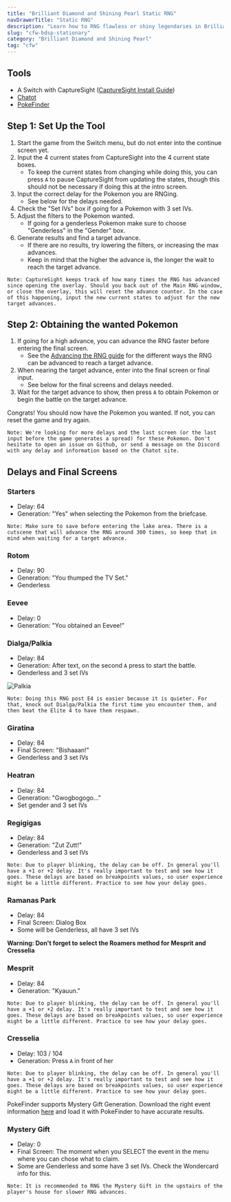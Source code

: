 ```yaml
---
title: "Brilliant Diamond and Shining Pearl Static RNG"
navDrawerTitle: "Static RNG"
description: "Learn how to RNG flawless or shiny legendaries in Brilliant Diamond and Shining Pearl using CFW."
slug: "cfw-bdsp-stationary"
category: "Brilliant Diamond and Shining Pearl"
tag: "cfw"
---
```


## Tools

- A Switch with CaptureSight ([CaptureSight Install Guide](/install-capturesight))
- [Chatot](https://chatot.pokemonrng.com/#/bdsp)
- [PokeFinder](https://github.com/Admiral-Fish/PokeFinder/releases)

## Step 1: Set Up the Tool

1. Start the game from the Switch menu, but do not enter into the continue screen yet.
2. Input the 4 current states from CaptureSight into the 4 current state boxes.
   - To keep the current states from changing while doing this, you can press `A` to pause CaptureSight from updating the states, though this should not be necessary if doing this at the intro screen.
3. Input the correct delay for the Pokemon you are RNGing.
   - See below for the delays needed.
4. Check the "Set IVs" box if going for a Pokemon with 3 set IVs.
5. Adjust the filters to the Pokemon wanted.
   - If going for a genderless Pokemon make sure to choose "Genderless" in the "Gender" box.
6. Generate results and find a target advance.
   - If there are no results, try lowering the filters, or increasing the max advances.
   - Keep in mind that the higher the advance is, the longer the wait to reach the target advance.

```
Note: CaptureSight keeps track of how many times the RNG has advanced since opening the overlay. Should you back out of the Main RNG window, or close the overlay, this will reset the advance counter. In the case of this happening, input the new current states to adjust for the new target advances.
```

## Step 2: Obtaining the wanted Pokemon

1. If going for a high advance, you can advance the RNG faster before entering the final screen.
   - See the [Advancing the RNG guide](/bdsp-advance-rng) for the different ways the RNG can be advanced to reach a target advance.
2. When nearing the target advance, enter into the final screen or final input.
   - See below for the final screens and delays needed.
3. Wait for the target advance to show, then press `A` to obtain Pokemon or begin the battle on the target advance.

Congrats! You should now have the Pokemon you wanted. If not, you can reset the game and try again.

```
Note: We're looking for more delays and the last screen (or the last input before the game generates a spread) for these Pokemon. Don't hesitate to open an issue on Github, or send a message on the Discord with any delay and information based on the Chatot site.
```

## Delays and Final Screens

### Starters

- Delay: 64
- Generation: "Yes" when selecting the Pokemon from the briefcase.

```
Note: Make sure to save before entering the lake area. There is a cutscene that will advance the RNG around 300 times, so keep that in mind when waiting for a target advance.
```

### Rotom

- Delay: 90
- Generation: "You thumped the TV Set."
- Genderless

### Eevee

- Delay: 0
- Generation: "You obtained an Eevee!"

### Dialga/Palkia

- Delay: 84
- Generation: After text, on the second `A` press to start the battle.
- Genderless and 3 set IVs

![Palkia](/images/Brilliant-Diamond-Shining-Pearl/Stationary/palkia.png)

```
Note: Doing this RNG post E4 is easier because it is quieter. For that, knock out Dialga/Palkia the first time you encounter them, and then beat the Elite 4 to have them respawn.
```

### Giratina

- Delay: 84
- Final Screen: "Bishaaan!"
- Genderless and 3 set IVs

### Heatran

- Delay: 84
- Generation: "Gwogbogogo..."
- Set gender and 3 set IVs

### Regigigas

- Delay: 84
- Generation: "Zut Zutt!"
- Genderless and 3 set IVs

```
Note: Due to player blinking, the delay can be off. In general you'll have a +1 or +2 delay. It's really important to test and see how it goes. These delays are based on breakpoints values, so user experience might be a little different. Practice to see how your delay goes.
```

### Ramanas Park

- Delay: 84
- Final Screen: Dialog Box
- Some will be Genderless, all have 3 set IVs

**Warning: Don't forget to select the Roamers method for Mesprit and Cresselia**

### Mesprit

- Delay: 84
- Generation: "Kyauun."

```
Note: Due to player blinking, the delay can be off. In general you'll have a +1 or +2 delay. It's really important to test and see how it goes. These delays are based on breakpoints values, so user experience might be a little different. Practice to see how your delay goes.
```

### Cresselia

- Delay: 103 / 104
- Generation: Press `A` in front of her

```
Note: Due to player blinking, the delay can be off. In general you'll have a +1 or +2 delay. It's really important to test and see how it goes. These delays are based on breakpoints values, so user experience might be a little different. Practice to see how your delay goes.
```

PokeFinder supports Mystery Gift Generation. Download the right event information [here](https://projectpokemon.org/home/files/category/203-generation-8/) and load it with PokeFinder to have accurate results.

### Mystery Gift

- Delay: 0
- Final Screen: The moment when you SELECT the event in the menu where you can chose what to claim.
- Some are Genderless and some have 3 set IVs. Check the Wondercard info for this.

```
Note: It is recommended to RNG the Mystery Gift in the upstairs of the player's house for slower RNG advances.
```
